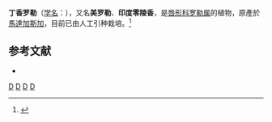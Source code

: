 {{Speciesbox
| status = 
| status_system = 
| image = Starr 030202-0053 Ocimum gratissimum.jpg
| genus = Ocimum
| species =gratissimum
| authority = Linn., 1753
| subdivision_ranks =[[变种|变种]]
| subdivision =
* 丁香罗勒 ''O. g.'' var. ''gratissimum''
* [[毛叶罗勒|毛叶罗勒]] ''O. g.'' var. ''suave''
}}

'''丁香罗勒'''（[[学名|学名]]：{{lang|la|''Ocimum gratissimum''}}），又名'''美罗勒'''、'''印度零陵香'''，是[[唇形科|唇形科]][[罗勒属|罗勒属]]的植物，原產於[[馬達加斯加|馬達加斯加]]，目前已由人工引种栽培。<ref>{{cite web| url =http://www.bioinfo.cn/db05/KmzwSpecies.php?action=view&id=31361| title =丁香罗勒（原变种）| work =《中国高等植物数据库全库》| publisher =中国科学院微生物研究所| author =昆明植物研究所| accessdate =2009-02-19| deadurl =yes| archiveurl =https://web.archive.org/web/20160305084249/http://www.bioinfo.cn/db05/KmzwSpecies.php?action=view&id=31361| archivedate =2016-03-05}}</ref>

== 参考文献 ==
{{reflist}}
* {{TaiBNET| zh=美罗勒 | id=203509 | binomial=Ocimum gratissimum | authority=L., 1753 | var= | accessdate=2013-01-24}}

{{Taxonbar|from=Q2355390}}
[[Category:罗勒属|D]]
[[Category:馬達加斯加植物|D]]
[[Category:_1753年描述的植物|D]]
[[Category:_卡尔·林奈命名的生物分类|D]]